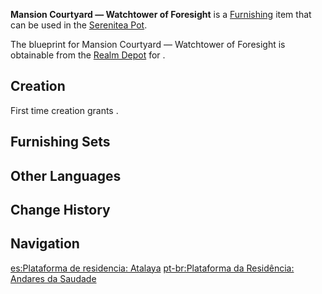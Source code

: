 {{Furnishing Infobox
|id             = 370714
|image          = Item Mansion Courtyard — Watchtower of Foresight.png
|category       = Building
|subcategory    = Sumeru
|quality        = 4
|adeptal_energy = 90
|load           = 170
|reduced_load   = 126
|description    = A watchtower in Sumeru Mansion: Meditative Retreat. The top of the platform is wide enough to accommodate several furnishings.<br />Just a few of these buildings at the edge of the rainforest would suffice to guard against all types of threats from multiple directions. In this leisurely Realm Within, this tall building seems to be the perfect choice for stargazing and the appreciation of natural beauty.
|mention        = 
|blueprint      = Realm Depot
|source1        = 
|surface        = 1
|height         = 16.0
}}
'''Mansion Courtyard — Watchtower of Foresight''' is a [[Furnishing]] item that can be used in the [[Serenitea Pot]].

The blueprint for Mansion Courtyard — Watchtower of Foresight is obtainable from the [[Realm Depot]] for {{Item|Realm Currency|24|x=240}}.

==Creation==
First time creation grants {{Item|Trust|24|x=90}}.
{{Recipe
|type = Creation
|time = 16h
|Brightwood = 12
|sort = Brightwood
}}

==Furnishing Sets==
{{Craft Usage}}

==Other Languages==
{{Other Languages
|default_hidden = 1
|en      = Mansion Courtyard &mdash; Watchtower of Foresight
|zhs     = 穹居台榭-「悠望之楼」
|zhs_rm  = Qióngjū Táixiè - "Yōuwàng zhī Lóu"
|zht     = 穹居台榭-「悠望之樓」
|zht_rm  = Qióngjū Táixiè - "Yōuwàng zhī Lóu"
|ja      = 住居の台榭‐「悠然眺望の楼」
|ja_rm   = Juukyo no Daisha - "Yuuzen Choubou no Rou"{{Assumed}}
|ko      = 거주지의 누대-「감상의 망루」
|ko_rm   = Geojuji-ui Nudae - "Gamsang-ui Mangru"
|es      = Plataforma de residencia: Atalaya
|fr      = Cour de manoir «&nbsp;Tour de prévoyance&nbsp;»
|ru      = Двор особняка: Сторожевая башня предвидения
|th      = ลานคฤหาสน์ - "ตึกแห่งความปรารถนา"
|th_rm   = 
|vi      = Mái Đình "Lầu Vọng Cảnh"
|de      = Gutshaus-Pavillon – „Wachturm der Vorsehung“
|id      = Taman Kediaman: Menara Pemandangan
|pt      = Plataforma da Residência: Andares da Saudade
|tr      = Köşk Avlusu - Öngörü Gözetleme Kulesi
|it      = Torre della lungimiranza del cortile della magione
}}

==Change History==
{{Change History|3.2}}

==Navigation==
{{Furnishing Navbox|exterior}}

[[es:Plataforma de residencia: Atalaya]]
[[pt-br:Plataforma da Residência: Andares da Saudade]]